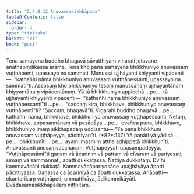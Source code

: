 ```yaml
---
title: "2.4.8.12 Anuvassasikkhāpada"
tableOfContents: false
sidebar:
  order: 4
type: "tipitaka"
basket: "vi"
book: "paci"
---
```



<DynamicBreadcrumb />

<Division number="1170" book="paci">

<Paragraph number="3409" book="paci">
Tena samayena buddho bhagavā sāvatthiyaṃ viharati jetavane anāthapiṇḍikassa ārāme. Tena kho pana samayena bhikkhuniyo anuvassaṃ vuṭṭhāpenti, upassayo na sammati. Manussā ujjhāyanti khiyyanti vipācenti—  “kathañhi nāma bhikkhuniyo anuvassaṃ vuṭṭhāpessanti, upassayo na sammatī”ti.
</Paragraph>

<Paragraph number="3410" book="paci">
Assosuṃ kho bhikkhuniyo tesaṃ manussānaṃ ujjhāyantānaṃ khiyyantānaṃ vipācentānaṃ. Yā tā bhikkhuniyo appicchā …pe…  tā ujjhāyanti khiyyanti vipācenti—  “kathañhi nāma bhikkhuniyo anuvassaṃ vuṭṭhāpessantī”ti …pe…  “saccaṃ kira, bhikkhave, bhikkhuniyo anuvassaṃ vuṭṭhāpentī”ti? “Saccaṃ, bhagavā”ti. Vigarahi buddho bhagavā …pe…  kathañhi nāma, bhikkhave, bhikkhuniyo anuvassaṃ vuṭṭhāpessanti. Netaṃ, bhikkhave, appasannānaṃ vā pasādāya …pe…  evañca pana, bhikkhave, bhikkhuniyo imaṃ sikkhāpadaṃ uddisantu—
</Paragraph>

</Division>
<Division number="1171" book="paci">

<Paragraph number="3411" book="paci">
<Emphasis>“Yā pana bhikkhunī anuvassaṃ vuṭṭhāpeyya, pācittiyan”</Emphasis>ti. (*82*:<Emphasis>137</Emphasis>)
</Paragraph>

</Division>
<Division number="1172" book="paci">

<Paragraph number="3412" book="paci">
<Emphasis>Yā panā</Emphasis>ti yā yādisā …pe…  <Emphasis>bhikkhunī</Emphasis>ti …pe…  ayaṃ imasmiṃ atthe adhippetā bhikkhunīti.
</Paragraph>

<Paragraph number="3413" book="paci">
<Emphasis>Anuvassan</Emphasis>ti anusaṃvaccharaṃ. <Emphasis>Vuṭṭhāpeyyā</Emphasis>ti upasampādeyya.
</Paragraph>

<Paragraph number="3414" book="paci">
“Vuṭṭhāpessāmī”ti gaṇaṃ vā ācariniṃ vā pattaṃ vā cīvaraṃ vā pariyesati, sīmaṃ vā sammannati, āpatti dukkaṭassa. Ñattiyā dukkaṭaṃ. Dvīhi kammavācāhi dukkaṭā. Kammavācāpariyosāne upajjhāyāya āpatti pācittiyassa. Gaṇassa ca ācariniyā ca āpatti dukkaṭassa.
</Paragraph>

</Division>
<Division number="1173" book="paci">

<Paragraph number="3415" book="paci">
Anāpatti—  ekantarikaṃ vuṭṭhāpeti, ummattikāya, ādikammikāyāti.

</Paragraph>
</Division>

<Paragraph number="3416" type="center" book="paci">
Dvādasamasikkhāpadaṃ niṭṭhitaṃ.
</Paragraph>